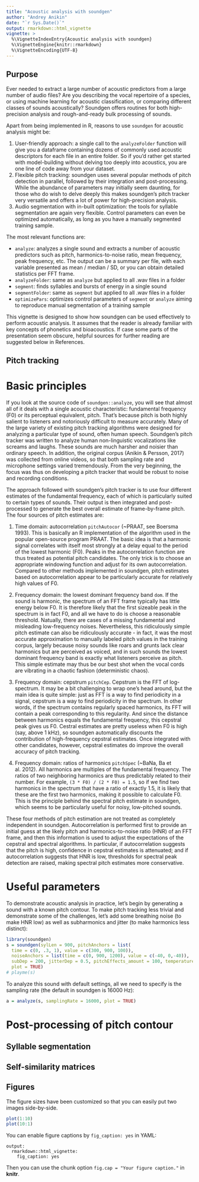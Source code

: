```yaml
---
title: "Acoustic analysis with soundgen"
author: "Andrey Anikin"
date: "`r Sys.Date()`"
output: rmarkdown::html_vignette
vignette: >
  %\VignetteIndexEntry{Acoustic analysis with soundgen}
  %\VignetteEngine{knitr::rmarkdown}
  %\VignetteEncoding{UTF-8}
---
```


## Purpose

Ever needed to extract a large number of acoustic predictors from a large number of audio files? Are you describing the vocal repertoire of a species, or using machine learning for acoustic classification, or comparing different classes of sounds acoustically? Soundgen offers routines for both high-precision analysis and rough-and-ready bulk processing of sounds. 

Apart from being implemented in R, reasons to use `soundgen` for acoustic analysis might be: 

1. User-friendly approach: a single call to the `analyzeFolder` function will give you a dataframe containing dozens of commonly used acoustic descriptors for each file in an entire folder. So if you'd rather get started with model-building without delving too deeply into acoustics, you are one line of code away from your dataset.
1. Flexible pitch tracking: soundgen uses several popular methods of pitch detection in parallel, followed by their integration and post-processing. While the abundance of parameters may initially seem daunting, for those who do wish to delve deeply this makes soundgen's pitch tracker very versatile and offers a lot of power for high-precision analysis.
1. Audio segmentation with in-built optimization: the tools for syllable segmentation are again very flexible. Control parameters can even be optimized automatically, as long as you have a manually segmented training sample.

The most relevant functions are:

* `analyze`: analyzes a single sound and extracts a number of acoustic predictors such as pitch, harmonics-to-noise ratio, mean frequency, peak frequency, etc. The output can be a summary per file, with each variable presented as mean / median / SD, or you can obtain detailed statistics per FFT frame.
* `analyzeFolder`: same as `analyze` but applied to all .wav files in a folder
* `segment`: finds syllables and bursts of energy in a single sound
* `segmentFolder`: same as `segment` but applied to all .wav files in a folder
* `optimizePars`: optimizes control parameters of `segment` or `analyze` aiming to reproduce manual segmentation of a training sample

This vignette is designed to show how soundgen can be used effectively to perform acoustic analysis. It assumes that the reader is already familiar with key concepts of phonetics and bioacoustics. If case some parts of the presentation seem obscure, helpful sources for further reading are suggested below in References.

## Pitch tracking
# Basic principles
If you look at the source code of `soundgen::analyze`, you will see that almost all of it deals with a single acoustic characteristic: fundamental frequency (F0) or its perceptual equivalent, pitch. That's because pitch is both highly salient to listeners and notoriously difficult to measure accurately. Many of the large variety of existing pitch tracking algorithms were designed for analyzing a particular type of sound, often human speech. Soundgen's pitch tracker was written to analyze human non-linguistic vocalizations like screams and laughs. These sounds are much harsher and noisier than ordinary speech. In addition, the original corpus (Anikin & Persson, 2017) was collected from online videos, so that both sampling rate and microphone settings varied tremendously. From the very beginning, the focus was thus on developing a pitch tracker that would be robust to noise and recording conditions. 

The approach followed with soundgen's pitch tracker is to use four different estimates of the fundamental frequency, each of which is particularly suited to certain types of sounds. Their output is then integrated and post-processed to generate the best overall estimate of frame-by-frame pitch. The four sources of pitch estimates are:
  
  1. Time domain: autocorrelation `pitchAutocor` (~PRAAT, see Boersma 1993). 
  This is basically an R implementation of the algorithm used in the popular open-source program PRAAT. The basic idea is that a harmonic signal correlates with itself most strongly at a delay equal to the period of the lowest harmonic (F0). Peaks in the autocorrelation function are thus treated as potential pitch candidates. The only trick is to choose an appropriate windowing function and adjust for its own autocorrelation. Compared to other methods implemented in soundgen, pitch estimates based on autocorrelation appear to be particularly accurate for relatively high values of F0.
  
  1. Frequency domain: the lowest dominant frequency band `dom`. 
  If the sound is harmonic, the spectrum of an FFT frame typically has little energy below F0. It is therefore likely that the first sizeable peak in the spectrum is in fact F0, and all we have to do is choose a reasonable threshold. Natually, there are cases of a missing fundamental and misleading low-frequency noises. Nevertheless, this ridiculously simple pitch estimate can also be ridiculously accurate - in fact, it was the most accurate approximation to manually labeled pitch values in the training corpus, largely because noisy sounds like roars and grunts lack clear harmonics but are perceived as voiced, and in such sounds the lowest dominant frequency band is exactly what listeners perceive as pitch. This simple estimate may thus be our best shot when the vocal cords are vibrating in a chaotic fashion (deterministic chaos).

1. Frequency domain: cepstrum `pitchCep`.
  Cepstrum is the FFT of log-spectrum. It may be a bit challenging to wrap one's head around, but the main idea is quite simple: just as FFT is a way to find periodicity in a signal, cepstrum is a way to find periodicity in the spectrum. In other words, if the spectrum contains regularly spaced harmonics, its FFT will contain a peak corresponding to this regularity. And since the distance between harmonics equals the fundamental frequency, this cepstral peak gives us F0. Cestral estimates are pretty useless when F0 is high (say, above 1 kHz), so soundgen automatically discounts the contribution of high-frequency cepstral estimates. Once integrated with other candidates, however, cepstral estimates do improve the overall accuracy of pitch tracking.
  
1. Frequency domain: ratios of harmonics `pitchSpec` (~BaNa, Ba et al. 2012).
  All harmonics are multiples of the fundamental frequency. The ratios of two neighboring harmonics are thus predictably related to their number. For example, `(3 * F0) / (2 * F0) = 1.5`, so if we find two harmonics in the spectrum that have a ratio of exactly 1.5, it is likely that these are the first two harmonics, making it possible to calculate F0. This is the principle behind the spectral pitch estimate in soundgen, which seems to be particularly useful for noisy, low-pitched sounds.

These four methods of pitch estimation are not treated as completely independent in soundgen. Autocorrelation is performed first to provide an initial guess at the likely pitch and harmonics-to-noise ratio (HNR) of an FFT frame, and then this information is used to adjust the expectations of the cepstral and spectral algorithms. In particular, if autocorrelation suggests that the pitch is high, confidence in cepstral estimates is attenuated; and if autocorrelation suggests that HNR is low, thresholds for spectral peak detection are raised, making spectral pitch estimates more conservative.
  
# Useful parameters
To demonstrate acoustic analysis in practice, let's begin by generating a sound with a known pitch contour. To make pitch tracking less trivial and demonstrate some of the challenges, let's add some breathing noise (to make HNR low) as well as subharmonics and jitter (to make harmonics less distinct):
```r
library(soundgen)
s = soundgen(sylLen = 900, pitchAnchors = list(
  time = c(0, .3, 1), value = c(300, 900, 100)),
  noiseAnchors = list(time = c(0, 900, 1200), value = c(-40, 0,-40)),
  subDep = 200, jitterDep = 0.5, pitchEffects_amount = 100, temperature = 0, 
  plot = TRUE)
# playme(s)
```
To analyze this sound with default settings, all we need to specify is the sampling rate (the default in soundgen is 16000 Hz):
```r
a = analyze(s, samplingRate = 16000, plot = TRUE)
```


# Post-processing of pitch contour

## Syllable segmentation

## Self-similarity matrices

## Figures

The figure sizes have been customized so that you can easily put two images side-by-side. 

```r
plot(1:10)
plot(10:1)
```

You can enable figure captions by `fig_caption: yes` in YAML:

    output:
      rmarkdown::html_vignette:
        fig_caption: yes

Then you can use the chunk option `fig.cap = "Your figure caption."` in **knitr**.

